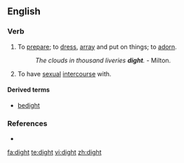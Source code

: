 ==English==

===Verb===
{{en-verb}}

# {{archaic}} To [[prepare]]; to [[dress]], [[array]] and put on things; to [[adorn]]. 
#:''The clouds in thousand liveries '''dight'''.'' - Milton.
# {{obsolete}} To have [[sexual]] [[intercourse]] with.

====Derived terms====
*[[bedight]]

===References===
*{{R:Webster 1913}}

[[fa:dight]]
[[te:dight]]
[[vi:dight]]
[[zh:dight]]